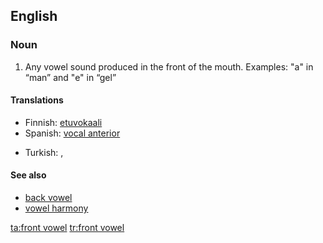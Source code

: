 {{wikipedia}}
==English==

===Noun===
{{en-noun|sg=[[front]] [[vowel]]}}

# {{phonetics}} Any vowel sound produced in the front of the mouth. Examples: "a" in “man” and "e" in “gel”

====Translations====
{{trans-top|Any vowel sound produced in the front of the mouth}}
* Finnish: [[etuvokaali]]
* Spanish: [[vocal anterior]] {{m}}
{{trans-mid}}
* Turkish: {{t|tr|ince ünlü}},  {{t|tr|ince sesli}}
{{trans-bottom}}

====See also====
* [[back vowel]]
* [[vowel harmony]]

[[ta:front vowel]]
[[tr:front vowel]]